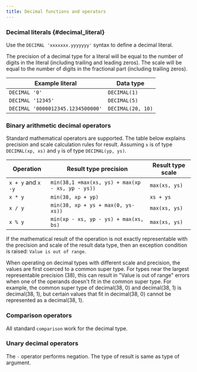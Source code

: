 ```yaml
---
title: Decimal functions and operators
---
```


### Decimal literals \{#decimal_literal}

Use the `DECIMAL 'xxxxxxx.yyyyyyy'` syntax to define a decimal literal.

The precision of a decimal type for a literal will be equal to the
number of digits in the literal (including trailing and leading zeros).
The scale will be equal to the number of digits in the fractional part
(including trailing zeros).

| Example literal                     | Data type     |
| ----------------------------------- | -------------|
| `DECIMAL '0'`                       | `DECIMAL(1)` |
| `DECIMAL '12345'`                   | `DECIMAL(5)` |
| `DECIMAL '0000012345.1234500000'`   | `DECIMAL(20, 10)` |


### Binary arithmetic decimal operators

Standard mathematical operators are supported. The table below explains
precision and scale calculation rules for result. Assuming `x` is of
type `DECIMAL(xp, xs)` and `y` is of type `DECIMAL(yp, ys)`.

| Operation          | Result type precision                            | Result type scale |
|--------------------|--------------------------------------------------|-------------------|
| `x + y` and `x -y` | `min(38,1 +max(xs, ys) + max(xp - xs, yp - ys))` | `max(xs, ys)`     |
| `x * y`            | `min(38, xp + yp)`                               | `xs + ys`         |
| `x / y`            | `min(38, xp + ys + max(0, ys-xs))`               | `max(xs, ys)`     |
| `x % y`            | `min(xp - xs, yp - ys) + max(xs, bs)`            | `max(xs, ys)`     |


If the mathematical result of the operation is not exactly representable
with the precision and scale of the result data type, then an exception
condition is raised: `Value is out of range`.

When operating on decimal types with different scale and precision, the
values are first coerced to a common super type. For types near the
largest representable precision (38), this can result in "Value is out of
range" errors when one of the operands doesn't fit in the common super
type. For example, the common super type of decimal(38, 0) and
decimal(38, 1) is decimal(38, 1), but certain values that fit in
decimal(38, 0) cannot be represented as a decimal(38, 1).

### Comparison operators

All standard `comparison` work for the
decimal type.

### Unary decimal operators

The `-` operator performs negation. The type of result is same as type
of argument.
